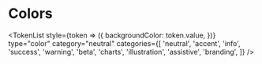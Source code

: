 
<Meta title="Design Tokens/Colors" />

# Colors

<Divider />

<TokenList
	style={token => ({
		backgroundColor: token.value,
	})}
	type="color"
	category="neutral"
	categories={[
		'neutral',
		'accent',
		'info',
		'success',
		'warning',
		'beta',
		'charts',
		'illustration',
		'assistive',
		'branding',
	]}
/>
